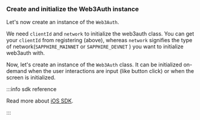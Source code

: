 ### Create and initialize the Web3Auth instance

Let's now create an instance of the `Web3Auth`.

We need `clientId` and `network` to initialize the web3auth class. You can get your `clientId` from registering (above), whereas `network` signifies the type of network(`SAPPHIRE_MAINNET` or `SAPPHIRE_DEVNET` ) you want to initialize web3auth with.

Now, let's create an instance of the `Web3Auth` class. It can be initialized on-demand when the user interactions are input (like button click) or when the screen is initialized.

:::info sdk reference

Read more about [iOS SDK](/sdk/mobile/pnp/ios).

:::
